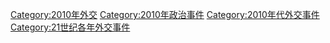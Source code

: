 [[Category:2010年外交|Category:2010年外交]]
[[Category:2010年政治事件|Category:2010年政治事件]]
[[Category:2010年代外交事件|Category:2010年代外交事件]]
[[Category:21世纪各年外交事件|Category:21世纪各年外交事件]]
